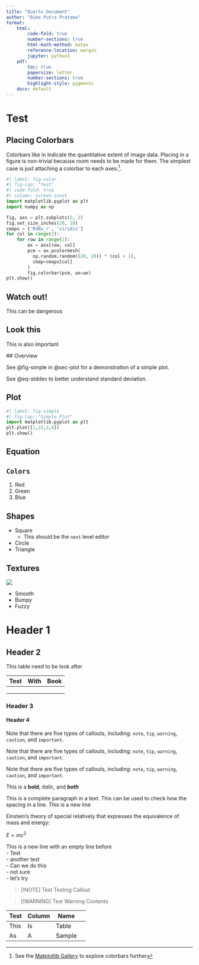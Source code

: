 ```yaml
---
title: "Quarto Document"
author: "Bima Putra Pratama"
format:
    html:
        code-fold: true
        number-sections: true
        html-math-method: katex
        reference-location: margin
        jupyter: python3
    pdf:
        toc: true
        papersize: letter
        number-sections: true
        highlight-style: pygments
    docx: default
---
```


# Test

## Placing Colorbars

Colorbars like in indicate the quantitative extent of image data. Placing in a figure is non-trivial because room needs to be made for them. The simplest case is just attaching a colorbar to each axes:[^1].

[^1]: See the [Matplotlib Gallery](https://matplotlib.org/stable/gallery/subplots_axes_and_figures/colorbar_placement.html) to explore colorbars further

```python
#| label: fig-color
#| fig-cap: "test"
#| code-fold: true
#| column: screen-inset
import matplotlib.pyplot as plt
import numpy as np

fig, axs = plt.subplots(2, 2)
fig.set_size_inches(20, 10)
cmaps = ['RdBu_r', 'viridis']
for col in range(2):
    for row in range(2):
        ax = axs[row, col]
        pcm = ax.pcolormesh(
          np.random.random((20, 20)) * (col + 1),
          cmap=cmaps[col]
        )
        fig.colorbar(pcm, ax=ax)
plt.show()
```

::: {.callout-important appearance="simple"}
## Watch out!

This can be dangerous
:::

::: {.callout-note appearance="minimal"}
## Look this

This is also important
:::

\## Overview

See \@fig-simple in \@sec-plot for a demonstration of a simple plot.

See \@eq-stddev to better understand standard deviation.

## Plot {#sec-plot}

```python
#| label: fig-simple
#| fig-cap: "Simple Plot"
import matplotlib.pyplot as plt
plt.plot([1,23,2,4])
plt.show()
```

## Equation {#sec-equations}

## `Colors`

1.  Red
2.  Green
3.  Blue

## Shapes {#color-section}

-   Square
    -   This should be the `next` level editor
-   Circle
-   Triangle

## Textures

![](images/CleanShot%202024-05-18%20at%2010.29.06.png)

-   Smooth
-   Bumpy
-   Fuzzy

# Header 1

## Header 2

This table need to be look after

| Test | With | Book |
|------|------|------|
|      |      |      |
|      |      |      |
|      |      |      |

### Header 3

#### Header 4

::: callout-note
Note that there are five types of callouts, including: `note`, `tip`, `warning`, `caution`, and `important`.
:::

::: callout-tip
Note that there are five types of callouts, including: `note`, `tip`, `warning`, `caution`, and `important`.
:::

::: callout-warning
Note that there are five types of callouts, including: `note`, `tip`, `warning`, `caution`, and `important`.
:::

This is a **bold**, *italic*, and ***both***

This is a complete paragraph in a text. This can be used to check how the spacing in a line. This is a new line

Einstein's theory of special relatively that expresses the equivalence of mass and energy:

$E = mc^{2}$

This is a new line with an empty line before\
- Test\
- another test\
- Can we do this\
- not sure\
- let's try

> \[!NOTE\] Test Testing Callout

> \[!WARNING\] Test Warning Contents

| Test | Column | Name   |     |
|------|--------|--------|-----|
| This | Is     | Table  |     |
| As   | A      | Sample |     |